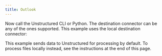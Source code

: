 ```yaml
---
title: Outlook
---
```



<SharedContentOutlook/>

Now call the Unstructured CLI or Python. The destination connector can be any of the ones supported. This example uses the local destination connector:

This example sends data to Unstructured for processing by default. To process files locally instead, see the instructions at the end of this page.


<CodeGroup>
  <OutlookSh />
  <OutlookPyV2 />
</CodeGroup>


<SharedPartitionByAPIOSS/>

